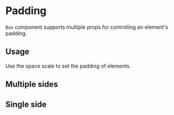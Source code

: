 
# Padding

`Box` component supports multiple props for controlling an element's padding.

<Scale values={tokens.spacing} />

## Usage

Use the space scale to set the padding of elements.

<ax-demo name="spacing/padding/usage" />

## Multiple sides

<ax-demo name="spacing/padding/multiple-usage" />

## Single side

<ax-demo name="spacing/padding/single-usage" />
